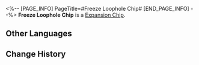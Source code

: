<%-- [PAGE_INFO]
PageTitle=#Freeze Loophole Chip#
[END_PAGE_INFO] --%>
{{Item Infobox
|id          = 250213
|image       = Item Freeze Loophole Chip.png{{subst:void|<!--$UPLOAD:<<SpriteOutput/Quest/AetherDivide/AssembleSkill/Figures/IconAetherDivideAssembleSkill20.png>-<Item Freeze Loophole Chip.png>-<Item Icons>>-->}}
|type        = Expansion Chip
|invCategory = 
|rarity      = 4
|effect      = 
|description = Upon entering battle, causes all enemies to Freeze.
}}
{{Description|A game item in Aetherium Wars. Aether Spirits will gain a special enhanced ability after equipping it.}}
'''Freeze Loophole Chip''' is a [[Expansion Chip]].

==Other Languages==
{{Other Languages
|en   = Freeze Loophole Chip
|zhs  = 冻结漏洞芯片
|zht  = 凍結漏洞晶片
|ja   = チップ「セキュリティホール：凍結」
|ko   = 빙결 허점 칩
|es   = Chip de laguna de Congelación
|fr   = Puce de vulnérabilité au gel
|ru   = Чип с лазейкой для Заморозки
|th   = ชิปช่องโหว่แช่แข็ง
|vi   = Chip Lỗ Hổng Đóng Băng
|de   = Chip: Eis-Schlupfloch
|id   = Freeze Loophole Chip
|pt   = Chip de Congelamento de Abertura
}}

==Change History==
{{Change History|1.4}}